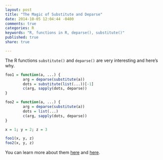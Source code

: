 ```yaml
---
layout: post
title: "The Magic of Substitute and Deparse"
date: 2014-10-05 12:04:44 -0400
comments: true
categories: R
keywords: "R, functions in R, deparse(), substitute()"
published: true
share: true

---
```


The R functions `substitute()` and `deparse()` are very interesting and here's why.

```r
foo1 = function(a, ...) {
        arg = deparse(substitute(a))
        dots = substitute(list(...))[-1]
        c(arg, sapply(dots, deparse))
}

foo2 = function(a, ...) {
        arg = deparse(substitute(a))
        dots = list(...)
        c(arg, sapply(dots, deparse))
}

x = 1; y = 2; z = 3

foo1(x, y, z)
foo2(x, y, z)
```

You can learn more about them [here](http://stackoverflow.com/questions/5754367/using-substitute-to-get-argument-name-with) and [here](http://stackoverflow.com/questions/3057341/how-to-use-rs-ellipsis-feature-when-writing-your-own-function).